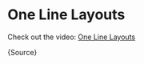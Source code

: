 
# One Line Layouts

Check out the video: [One Line Layouts](https://web.dev/articles/one-line-layouts)

<CodeBlock language="css">{Source}</CodeBlock>
